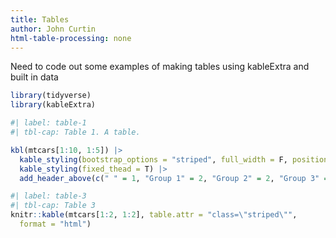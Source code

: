 ```yaml
---
title: Tables
author: John Curtin
html-table-processing: none
---
```


Need to code out some examples of making tables using kableExtra and built in data

```r
library(tidyverse)
library(kableExtra)
```

```r
#| label: table-1
#| tbl-cap: Table 1. A table.

kbl(mtcars[1:10, 1:5]) |>
  kable_styling(bootstrap_options = "striped", full_width = F, position = "float_right") |>
  kable_styling(fixed_thead = T) |>
  add_header_above(c(" " = 1, "Group 1" = 2, "Group 2" = 2, "Group 3" = 1))

```

```r
#| label: table-3
#| tbl-cap: Table 3
knitr::kable(mtcars[1:2, 1:2], table.attr = "class=\"striped\"",
  format = "html")

```